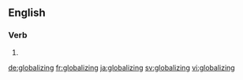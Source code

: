 ==English==

===Verb===
{{head|en|present participle}}

# {{present participle of|globalize|lang=en}}

[[de:globalizing]]
[[fr:globalizing]]
[[ja:globalizing]]
[[sv:globalizing]]
[[vi:globalizing]]